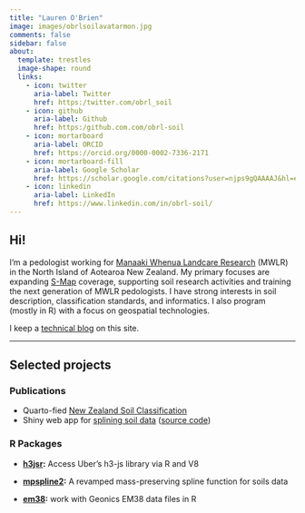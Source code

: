 ```yaml
---
title: "Lauren O'Brien"
image: images/obrlsoilavatarmon.jpg
comments: false
sidebar: false
about:
  template: trestles
  image-shape: round
  links:
    - icon: twitter
      aria-label: Twitter
      href: https:/twitter.com/obrl_soil
    - icon: github
      aria-label: Github
      href: https:/github.com.com/obrl-soil
    - icon: mortarboard
      aria-label: ORCID
      href: https://orcid.org/0000-0002-7336-2171
    - icon: mortarboard-fill
      aria-label: Google Scholar
      href: https://scholar.google.com/citations?user=njps9gQAAAAJ&hl=en
    - icon: linkedin
      aria-label: LinkedIn
      href: https://www.linkedin.com/in/obrl-soil/
---
```


::: column-page
## Hi!

I'm a pedologist working for [Manaaki Whenua Landcare Research](https://www.landcareresearch.co.nz/) (MWLR) in the North Island of Aotearoa New Zealand. My primary focuses are expanding [S-Map](https://smap.landcareresearch.co.nz/) coverage, supporting soil research activities and training the next generation of MWLR pedologists. I have strong interests in soil description, classification standards, and informatics. I also program (mostly in R) with a focus on geospatial technologies.

I keep a [technical blog](blog.qmd) on this site.

------------------------------------------------------------------------

## Selected projects

### Publications

-   Quarto-fied [New Zealand Soil Classification](https://github.com/lauren-obrien/nzsc_v3)
-   Shiny web app for [splining soil data](https://obrl-soil.shinyapps.io/splineapp/) ([source code](https://github.com/obrl-soil/shiny_apps/tree/main/splineapp))

### R Packages

-   [**h3jsr**](https://github.com/obrl-soil/h3jsr)**:** Access Uber's h3-js library via R and V8

-   [**mpspline2**](https://github.com/obrl-soil/mpspline2)**:** A revamped mass-preserving spline function for soils data

-   [**em38**](https://github.com/obrl-soil/em38)**:** work with Geonics EM38 data files in R
:::
